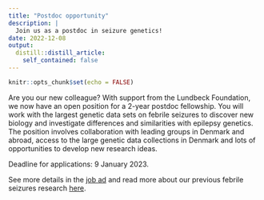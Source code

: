 ```yaml
---
title: "Postdoc opportunity"
description: |
  Join us as a postdoc in seizure genetics!
date: 2022-12-08
output:
  distill::distill_article:
    self_contained: false
---
```



```r
knitr::opts_chunk$set(echo = FALSE)
```

Are you our new colleague? With support from the Lundbeck Foundation, we now have an open position for a 2-year postdoc fellowship. You will work with the largest genetic data sets on febrile seizures to discover new biology and investigate differences and similarities with epilepsy genetics. The position involves collaboration with leading groups in Denmark and abroad, access to the large genetic data collections in Denmark and lots of opportunities to develop new research ideas.   

Deadline for applications: 9 January 2023.

See more details in the [job ad](https://www.regionh.dk/job/s%C3%B8g-job/Sider/Region-Hovedstaden-soeger.aspx?positionid=245953) and read more about our previous febrile seizures research [here](https://feenstralab.github.io/research.html#febrile-seizures).

